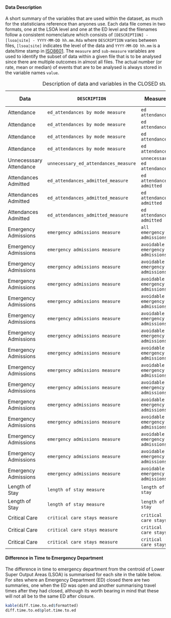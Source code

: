 #### Data Description

A short summary of the variables that are used within the dataset, as much for the statisticians reference than anyones use.  Each data file comes in two formats, one at the LSOA level and one at the ED level and the filenames follow a consistent nomenclature which consists of `[DESCRIPTION] - [lsoa|site] - YYYY-MM-DD hh.mm.Rda` where `DESCRIPTION` varies between files, `[lsoa|site]` indicates the level of the data and `YYYY-MM-DD hh.mm` is a date/time stamp in [ISO8601](https://en.wikipedia.org/wiki/ISO_8601).  The `measure` and `sub-measure` variables are used to identify the subset of data within a given file that is to be analysed since there are multiple outcomes in almost all files.  The actual number (or rate, mean or median) of events that are to be analysed is always stored in the variable names `value`.

Table: Description of data and variables in the CLOSED study.

Data                     | `DESCRIPTION`                        | Measure                          | Sub-Measure
-------------------------|--------------------------------------|----------------------------------|-----------------------------
Attendance               | `ed_attendances by mode measure`     | `ed attendances`                 | `any`
Attendance               | `ed_attendances by mode measure`     | `ed attendances`                 | `ambulance`
Attendance               | `ed_attendances by mode measure`     | `ed attendances`                 | `ambulance`
Attendance               | `ed_attendances by mode measure`     | `ed attendances`                 | `other`
Unnecesssary Attendance  | `unnecessary_ed_attendances_measure` | `unnecessary ed attendances`     | `NA`
Attendances Admitted     | `ed_attendances_admitted_measure`    | `ed attendances admitted`        | `all`
Attendances Admitted     | `ed_attendances_admitted_measure`    | `ed attendances admitted`        | `fraction admitted`
Attendances Admitted     | `ed_attendances_admitted_measure`    | `ed attendances admitted`        | `admitted`
Emergency Admissions     | `emergency admissions measure`       | `all emergency admissions`       | `NA`
Emergency Admissions     | `emergency admissions measure`       | `avoidable emergency admissions` | `acute mental health crisis`
Emergency Admissions     | `emergency admissions measure`       | `avoidable emergency admissions` | `angina`
Emergency Admissions     | `emergency admissions measure`       | `avoidable emergency admissions` | `any`
Emergency Admissions     | `emergency admissions measure`       | `avoidable emergency admissions` | `blocked catheter`
Emergency Admissions     | `emergency admissions measure`       | `avoidable emergency admissions` | `cellulitis`
Emergency Admissions     | `emergency admissions measure`       | `avoidable emergency admissions` | `copd`
Emergency Admissions     | `emergency admissions measure`       | `avoidable emergency admissions` | `dvt`
Emergency Admissions     | `emergency admissions measure`       | `avoidable emergency admissions` | `epileptic fit`
Emergency Admissions     | `emergency admissions measure`       | `avoidable emergency admissions` | `falls (76+ years)`
Emergency Admissions     | `emergency admissions measure`       | `avoidable emergency admissions` | `hypoglycaemia`
Emergency Admissions     | `emergency admissions measure`       | `avoidable emergency admissions` | `minor head injuries`
Emergency Admissions     | `emergency admissions measure`       | `avoidable emergency admissions` | `non-specific chest pain`
Emergency Admissions     | `emergency admissions measure`       | `avoidable emergency admissions` | `pyrexial child (<6 years)`
Emergency Admissions     | `emergency admissions measure`       | `avoidable emergency admissions` | `urinary tract infection`
Length of Stay           | `length of stay measure`             | `length of stay`                 | `mean`
Length of Stay           | `length of stay measure`             | `length of stay`                 | `median`
Critical Care            | `critical care stays measure`        | `critical care stays`            | `all`
Critical Care            | `critical care stays measure`        | `critical care stays`            | `critical care`
Critical Care            | `critical care stays measure`        | `critical care stays`            | `fraction critical care`

#### Difference in Time to Emergency Department

The difference in time to emergency department from the centroid of Lower Super Output Areas (LSOA) is summarised for each site in the table below.  For sites where an Emergency Department (ED) closed there are two summaries, one when the ED was open and another summarising travel times after they had closed, although its worth bearing in mind that these will not all be to the same ED after closure.

```{r summary_time_to_ed, echo = FALSE, cache = FALSE, results = 'asis', eval = TRUE}
kable(diff.time.to.ed$formatted)
diff.time.to.ed$plot.time.to.ed

```

